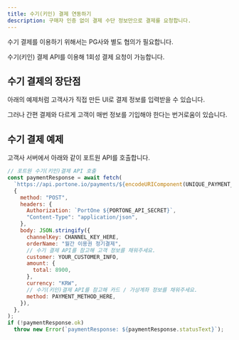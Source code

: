 ```yaml
---
title: 수기(키인) 결제 연동하기
description: 구매자 인증 없이 결제 수단 정보만으로 결제를 요청합니다.
---
```



<Hint style="info">
수기 결제를 이용하기 위해서는 PG사와 별도 협의가 필요합니다.

</Hint>

수기(키인) 결제 API를 이용해 1회성 결제 요청이 가능합니다.

## 수기 결제의 장단점

아래의 예제처럼 고객사가 직접 만든 UI로 결제 정보를 입력받을 수 있습니다.

그러나 간편 결제와 다르게 고객이 매번 정보를 기입해야 한다는 번거로움이 있습니다.

## 수기 결제 예제

고객사 서버에서 아래와 같이 포트원 API를 호출합니다.

```javascript title="server-side"
// 포트원 수기(키인)결제 API 호출
const paymentResponse = await fetch(
  `https://api.portone.io/payments/${encodeURIComponent(UNIQUE_PAYMENT_ID)}/instant`,
  {
    method: "POST",
    headers: {
      Authorization: `PortOne ${PORTONE_API_SECRET}`,
      "Content-Type": "application/json",
    },
    body: JSON.stringify({
      channelKey: CHANNEL_KEY_HERE,
      orderName: "월간 이용권 정기결제",
      // 수기 결제 API를 참고해 고객 정보를 채워주세요.
      customer: YOUR_CUSTOMER_INFO,
      amount: {
        total: 8900,
      },
      currency: "KRW",
      // 수기(키인)결제 API를 참고해 카드 / 가상계좌 정보를 채워주세요.
      method: PAYMENT_METHOD_HERE,
    }),
  },
);
if (!paymentResponse.ok)
  throw new Error(`paymentResponse: ${paymentResponse.statusText}`);
```
